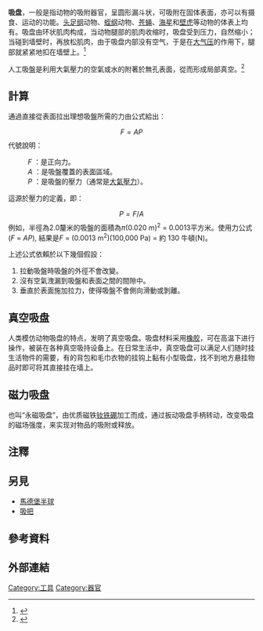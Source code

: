 '''吸盘'''，一般是指动物的吸附器官，呈圆形漏斗状，可吸附在固体表面，亦可以有摄食、运动的功能。[[头足纲|头足纲]]动物、[[蛭纲|蛭纲]]动物、[[苍蝇|苍蝇]]、[[海星|海星]]和[[壁虎|壁虎]]等动物的体表上均有。吸盘由环状肌肉构成，当动物腿部的肌肉收缩时，吸盘受到压力，自然缩小；当碰到墙壁时，再放松肌肉，由于吸盘内部没有空气，于是在[[大气压|大气压]]的作用下，腿部就紧紧地扣在墙壁上。<ref>{{cite web |url=http://www.livescience.com/48054-octopus-inspired-technology.html |title=Well-Armed Design: 8 Octopus-Inspired Technologies |publisher=lives30, 2021126 |archive-date=2020-11-12 |dead-url=no |access-date=2018-07-27 |archive-url=https://web.archive.org/web/20201112021929/https://www.livescience.com/48054-octopus-inspired-technology.html }}</ref>

人工吸盤是利用大氣壓力的空氣或水的附著於無孔表面，從而形成局部真空。<ref>{{cite web|url=http://www.merriam-webster.com/dictionary/suction%20cup|title="Suction Cup" m-w.com|publisher=Merriam Webster: An Encyclopædia Britannica Company|accessdate=2012-06-01|archive-date=2019-12-06|archive-url=https://web.archive.org/web/20191206175010/https://www.merriam-webster.com/dictionary/suction%20cup|dead-url=no}}</ref>

== 計算 ==
通過直接從表面拉出理想吸盤所需的力由公式給出：
:<math>F = AP</math>
代號說明：
:''F'' ：是正向力。
:''A'' ：是吸盤覆蓋的表面區域。
:''P'' ：是吸盤的壓力（通常是[[大氣壓力|大氣壓力]]）。

這源於壓力的定義，即：
:<math>P = F/A</math>
例如，半徑為2.0釐米的吸盤的面積為<math>\pi</math>(0.020 m)<sup>2</sup> = 0.0013平方米。使用力公式 (''F'' = ''AP''), 結果是''F'' = (0.0013 m<sup>2</sup>)(100,000 Pa) = 約 130 牛頓(N)。

上述公式依賴於以下幾個假設：
# 拉動吸盤時吸盤的外徑不會改變。
# 沒有空氣洩漏到吸盤和表面之間的間隙中。
# 垂直於表面施加拉力，使得吸盤不會側向滑動或剝離。

==真空吸盘==
人类模仿动物吸盘的特点，发明了真空吸盘。吸盘材料采用[[橡胶|橡胶]]，可在高温下进行操作，被装在各种真空吸持设备上。在日常生活中，真空吸盘可以满足人们随时挂生活物件的需要，有的背包和毛巾衣物的挂钩上黏有小型吸盘，找不到地方悬挂物品时即可将其直接挂在墙上。

==磁力吸盘==
也叫“永磁吸盘”，由优质磁铁[[钕铁硼|钕铁硼]]加工而成，通过扳动吸盘手柄转动，改变吸盘的磁场强度，来实现对物品的吸附或释放。

== 注釋 ==
{{reflist|35em}}

==另見==
*[[馬德堡半球|馬德堡半球]]
*[[吸把|吸把]]

== 參考資料 ==

== 外部連結 ==


[[Category:工具|Category:工具]]
[[Category:器官|Category:器官]]